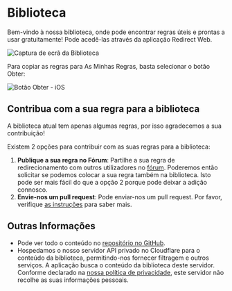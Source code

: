 # Biblioteca

Bem-vindo à nossa biblioteca, onde pode encontrar regras úteis e prontas a usar gratuitamente! Pode acedê-las através da aplicação Redirect Web.

![Captura de ecrã da Biblioteca](/img/library-screenshot.webp)

Para copiar as regras para As Minhas Regras, basta selecionar o botão Obter:

![Botão Obter - iOS](/img/library-get-button-ios.gif)

## Contribua com a sua regra para a biblioteca

A biblioteca atual tem apenas algumas regras, por isso agradecemos a sua contribuição!

Existem 2 opções para contribuir com as suas regras para a biblioteca:

1. **Publique a sua regra no Fórum**: Partilhe a sua regra de redirecionamento com outros utilizadores no [fórum](https://github.com/mshibanami/redirect-web/discussions/categories/redirect-rules). Poderemos então solicitar se podemos colocar a sua regra também na biblioteca. Isto pode ser mais fácil do que a opção 2 porque pode deixar a adição connosco.
2. **Envie-nos um pull request**: Pode enviar-nos um pull request. Por favor, verifique [as instruções](https://github.com/mshibanami/redirect-web/tree/main/library) para saber mais.

## Outras Informações

- Pode ver todo o conteúdo no [repositório no GitHub](https://github.com/mshibanami/redirect-web/tree/main/library).
- Hospedamos o nosso servidor API privado no Cloudflare para o conteúdo da biblioteca, permitindo-nos fornecer filtragem e outros serviços. A aplicação busca o conteúdo da biblioteca deste servidor. Conforme declarado na [nossa política de privacidade](privacy-policy.mdx), este servidor não recolhe as suas informações pessoais.